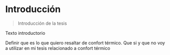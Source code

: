 # Introducción

> Introducción de la tesis 

Texto introductorio

Definir que es lo que quiero resaltar de confort térmico.
Que si y que no voy a utilizar en mi tesis relacionado a confort térmico
